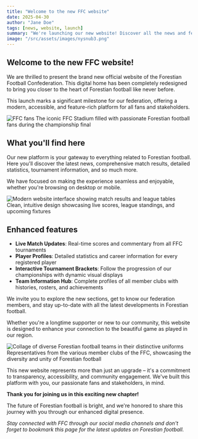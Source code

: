```yaml
---
title: "Welcome to the new FFC website"
date: 2025-04-30
author: "Jane Doe"
tags: [news, website, launch]
summary: "We're launching our new website! Discover all the news and features of the new Forestian Football Confederation page."
image: "/src/assets/images/nysnub3.png"
---
```



## Welcome to the new FFC website!

We are thrilled to present the brand new official website of the Forestian Football Confederation. This digital home has been completely redesigned to bring you closer to the heart of Forestian football like never before.

This launch marks a significant milestone for our federation, offering a modern, accessible, and feature-rich platform for all fans and stakeholders.

<div className="flex flex-col items-center justify-center my-2">
  <Image 
    src={Banner} 
    alt="FFC fans" 
    className="rounded-xl shadow-lg h-80 w-full object-cover -mb-4" 
    quality={40} 
    format="webp" 
  />
  <span className="mt-2 text-xs text-green-100 font-normal w-full text-left">
    The iconic FFC Stadium filled with passionate Forestian football fans during the championship final
  </span>
</div>

## What you'll find here

Our new platform is your gateway to everything related to Forestian football. Here you'll discover the latest news, comprehensive match results, detailed statistics, tournament information, and so much more.

We have focused on making the experience seamless and enjoyable, whether you're browsing on desktop or mobile.

<div className="flex flex-col items-center justify-center my-2">
  <Image 
    src={Banner} 
    alt="Modern website interface showing match results and league tables" 
    className="rounded-xl shadow-lg h-80 w-full object-cover -mb-4" 
    quality={30} 
    format="webp" 
  />
  <span className="mt-2 text-xs text-green-100 font-normal w-full text-left">
    Clean, intuitive design showcasing live scores, league standings, and upcoming fixtures
  </span>
</div>

## Enhanced features

- **Live Match Updates**: Real-time scores and commentary from all FFC tournaments
- **Player Profiles**: Detailed statistics and career information for every registered player
- **Interactive Tournament Brackets**: Follow the progression of our championships with dynamic visual displays
- **Team Information Hub**: Complete profiles of all member clubs with histories, rosters, and achievements

We invite you to explore the new sections, get to know our federation members, and stay up-to-date with all the latest developments in Forestian football.

Whether you're a longtime supporter or new to our community, this website is designed to enhance your connection to the beautiful game as played in our region.

<div className="flex flex-col items-center justify-center my-2">
  <Image 
    src={Banner} 
    alt="Collage of diverse Forestian football teams in their distinctive uniforms" 
    className="rounded-xl shadow-lg h-80 w-full object-cover -mb-4" 
    quality={30} 
    format="webp" 
  />
  <span className="mt-2 text-xs text-green-100 font-normal w-full text-left">
    Representatives from the various member clubs of the FFC, showcasing the diversity and unity of Forestian football
  </span>
</div>

This new website represents more than just an upgrade – it's a commitment to transparency, accessibility, and community engagement. We've built this platform with you, our passionate fans and stakeholders, in mind.

**Thank you for joining us in this exciting new chapter!**

The future of Forestian football is bright, and we're honored to share this journey with you through our enhanced digital presence.

*Stay connected with FFC through our social media channels and don't forget to bookmark this page for the latest updates on Forestian football.*